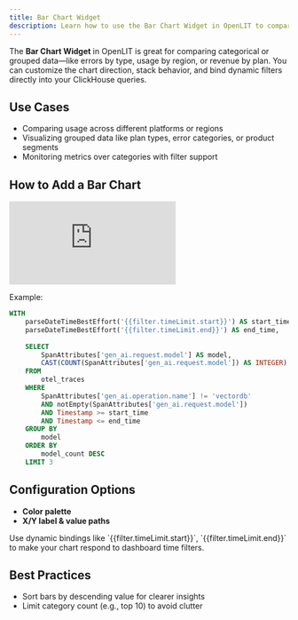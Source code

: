 ```yaml
---
title: Bar Chart Widget
description: Learn how to use the Bar Chart Widget in OpenLIT to compare grouped data using ClickHouse queries and dynamic filters.
---
```


The **Bar Chart Widget** in OpenLIT is great for comparing categorical or grouped data—like errors by type, usage by region, or revenue by plan. You can customize the chart direction, stack behavior, and bind dynamic filters directly into your ClickHouse queries.

## Use Cases

- Comparing usage across different platforms or regions  
- Visualizing grouped data like plan types, error categories, or product segments  
- Monitoring metrics over categories with filter support  

## How to Add a Bar Chart

<iframe className="w-full aspect-video" src="https://www.youtube.com/embed/7Y94KEZI2hM?list=PLgErWFh-dyiGp9yUDnnx67wHEeNqzzMXZ" title="How to Use the Bar Chart Widget in OpenLIT – Visualize Trends Over Time" frameborder="0" allow="accelerometer; autoplay; clipboard-write; encrypted-media; gyroscope; picture-in-picture; web-share" referrerpolicy="strict-origin-when-cross-origin" allowfullscreen></iframe>

Example:

```sql
WITH
	parseDateTimeBestEffort('{{filter.timeLimit.start}}') AS start_time,
	parseDateTimeBestEffort('{{filter.timeLimit.end}}') AS end_time,
	
	SELECT
		SpanAttributes['gen_ai.request.model'] AS model,
		CAST(COUNT(SpanAttributes['gen_ai.request.model']) AS INTEGER) AS model_count
	FROM
		otel_traces
	WHERE 
		SpanAttributes['gen_ai.operation.name'] != 'vectordb'
		AND notEmpty(SpanAttributes['gen_ai.request.model'])
		AND Timestamp >= start_time
		AND Timestamp <= end_time
	GROUP BY
		model
	ORDER BY
		model_count DESC
	LIMIT 3
````

## Configuration Options

* **Color palette**
* **X/Y label & value paths**

<Tip>
Use dynamic bindings like `{{filter.timeLimit.start}}`, `{{filter.timeLimit.end}}` to make your chart respond to dashboard time filters.
</Tip>

## Best Practices

* Sort bars by descending value for clearer insights
* Limit category count (e.g., top 10) to avoid clutter

